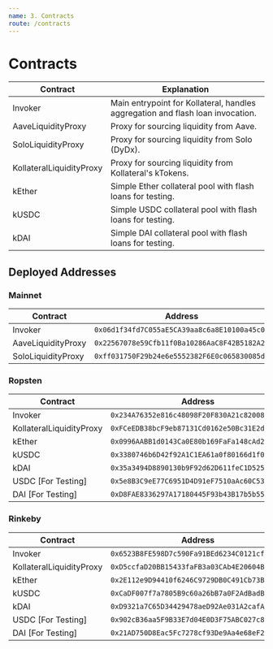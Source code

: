 ```yaml
---
name: 3. Contracts
route: /contracts
---
```


# Contracts

| Contract | Explanation |
|--------------------------|----------------------------------------------|
| Invoker                  | Main entrypoint for Kollateral, handles aggregation and flash loan invocation. |
| AaveLiquidityProxy       | Proxy for sourcing liquidity from Aave. |
| SoloLiquidityProxy       | Proxy for sourcing liquidity from Solo (DyDx). |
| KollateralLiquidityProxy | Proxy for sourcing liquidity from Kollateral's kTokens. |
| kEther                   | Simple Ether collateral pool with flash loans for testing. |
| kUSDC                    | Simple USDC collateral pool with flash loans for testing. |
| kDAI                     | Simple DAI collateral pool with flash loans for testing. |

## Deployed Addresses

### Mainnet

| Contract | Address|
|--------------------------|----------------------------------------------|
| Invoker                  | `0x06d1f34fd7C055aE5CA39aa8c6a8E10100a45c01` |
| AaveLiquidityProxy       | `0x22567078e59Cfb11f0Ba10286AaC8F42B5182A2A` |
| SoloLiquidityProxy       | `0xff031750F29b24e6e5552382F6E0c065830085d2` |

### Ropsten

| Contract | Address |
|--------------------------|----------------------------------------------|
| Invoker                  | `0x234A76352e816c48098F20F830A21c820085b902` |
| KollateralLiquidityProxy | `0xFCeEDB38bcF9eb87131Cd0162e50Bc31E2d53411` |
| kEther                   | `0x0996AABB1d0143Ca0E80b169FaFa148cAd2282A5` |
| kUSDC                    | `0x3380746b6D42f92A1C1EA61a0f80166d1f0c700F` |
| kDAI                     | `0x35a3494D8890130b9F92d62D611feC1D525429E6` |
| USDC [For Testing]       | `0x5e8B3C9eE77C6951D4D91eF7510aAc60C5313638` |
| DAI [For Testing]        | `0xD8FAE8336297A17180445F93b43B17b5b554c6dD` |

### Rinkeby

| Contract | Address |
|--------------------------|----------------------------------------------|
| Invoker                  | `0x6523B8FE598D7c590Fa91BEd6234C0121cf2ee66` |
| KollateralLiquidityProxy | `0xD5ccfaD20BB15433faFB3a03CAb4E20604BB3319` |
| kEther                   | `0x2E112e9D94410f6246C9729DB0C491Cb73B73242` |
| kUSDC                    | `0xCaDF007f7a7805B9c60a26bB7a0F2AdBadB10d62` |
| kDAI                     | `0xD9321a7C65D34429478aeD92Ae031A2cafAA0C03` |
| USDC [For Testing]       | `0x902cB36aa5F9B33E7d04E0D3F75ABC027c8E2DA7` |
| DAI [For Testing]        | `0x21AD750D8Eac5Fc7278cf93De9Aa4e68eF261BF7` |
